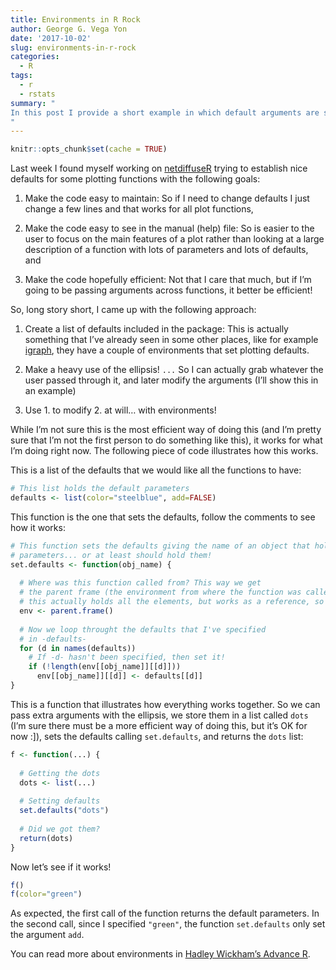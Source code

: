 ```yaml
---
title: Environments in R Rock
author: George G. Vega Yon
date: '2017-10-02'
slug: environments-in-r-rock
categories:
  - R
tags:
  - r
  - rstats
summary: "
In this post I provide a short example in which default arguments are specified not in the function definition, but rather externally making use of environments. A _method_ that I've use recently used in [netdiffuseR](https://github.com/USCCANA/netdiffuseR).
"
---
```


```r
knitr::opts_chunk$set(cache = TRUE)
```

Last week I found myself working on <a href="https://github.com/USCCANA/netdiffuseR" target="_blank">netdiffuseR</a> trying to establish nice defaults for some plotting functions with the following goals:

1.  Make the code easy to maintain: So if I need to change defaults I just change a few lines and that works for all plot functions,

2.  Make the code easy to see in the manual (help) file: So is easier to the user to focus on the main features of a plot rather than looking at a large description of a function with lots of parameters and lots of defaults, and

3.  Make the code hopefully efficient: Not that I care that much, but if I'm going to be passing arguments across functions, it better be efficient!

So, long story short, I came up with the following approach:

1.  Create a list of defaults included in the package: This is actually something that I've already seen in some other places, like for example <a href="https://github.com/igraph/rigraph/blob/665d71ebd40cdfe9b996a4f50c35d65b791e4102/R/par.R" target="_blank">igraph</a>, they have a couple of environments that set plotting defaults.

2.  Make a heavy use of the ellipsis! `...` So I can actually grab whatever the user passed through it, and later modify the arguments (I'll show this in an example)

3.  Use 1. to modify 2. at will... with environments!

While I'm not sure this is the most efficient way of doing this (and I'm pretty sure that I'm not the first person to do something like this), it works for what I'm doing right now. The following piece of code illustrates how this works.

This is a list of the defaults that we would like all the functions to have:

```r
# This list holds the default parameters
defaults <- list(color="steelblue", add=FALSE)
```

This function is the one that sets the defaults, follow the comments to see how it works:

```r
# This function sets the defaults giving the name of an object that holds the
# parameters... or at least should hold them!
set.defaults <- function(obj_name) {
  
  # Where was this function called from? This way we get
  # the parent frame (the environment from where the function was called)
  # this actually holds all the elements, but works as a reference, so no copy!
  env <- parent.frame()
  
  # Now we loop throught the defaults that I've specified
  # in -defaults-
  for (d in names(defaults))
    # If -d- hasn't been specified, then set it!
    if (!length(env[[obj_name]][[d]]))
      env[[obj_name]][[d]] <- defaults[[d]]
}
```

This is a function that illustrates how everything works together. So we can pass extra arguments with the ellipsis, we store them in a list called `dots` (I'm sure there must be a more efficient way of doing this, but it's OK for now :]), sets the defaults calling `set.defaults`, and returns the `dots` list:

```r
f <- function(...) {
  
  # Getting the dots
  dots <- list(...)
  
  # Setting defaults
  set.defaults("dots")
  
  # Did we got them?
  return(dots)
}
```

Now let's see if it works!

```r
f()
f(color="green")
```

As expected, the first call of the function returns the default parameters. In the second call, since I specified `"green"`, the function `set.defaults` only set the argument `add`.

You can read more about environments in <a href="http://adv-r.had.co.nz/Environments.html" target="_blank">Hadley Wickham's Advance R</a>.